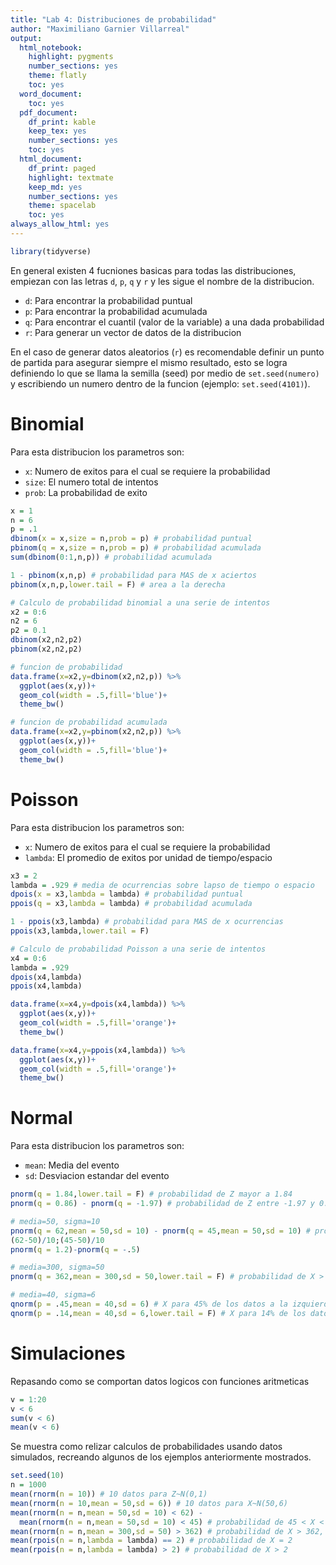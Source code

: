 ```yaml
---
title: "Lab 4: Distribuciones de probabilidad"
author: "Maximiliano Garnier Villarreal"
output:
  html_notebook:
    highlight: pygments
    number_sections: yes
    theme: flatly
    toc: yes
  word_document:
    toc: yes
  pdf_document:
    df_print: kable
    keep_tex: yes
    number_sections: yes
    toc: yes
  html_document:
    df_print: paged
    highlight: textmate
    keep_md: yes
    number_sections: yes
    theme: spacelab
    toc: yes
always_allow_html: yes
---
```


```r
library(tidyverse)
```

En general existen 4 fucniones basicas para todas las distribuciones, empiezan con las letras `d`, `p`, `q` y `r` y les sigue el nombre de la distribucion.

* `d`: Para encontrar la probabilidad puntual 
* `p`: Para encontrar la probabilidad acumulada
* `q`: Para encontrar el cuantil (valor de la variable) a una dada probabilidad
* `r`: Para generar un vector de datos de la distribucion

En el caso de generar datos aleatorios (`r`) es recomendable definir un punto de partida para asegurar siempre el mismo resultado, esto se logra definiendo lo que se llama la semilla (seed) por medio de `set.seed(numero)` y escribiendo un numero dentro de la funcion (ejemplo: `set.seed(4101)`).

# Binomial

Para esta distribucion los parametros son:

* `x`: Numero de exitos para el cual se requiere la probabilidad
* `size`: El numero total de intentos
* `prob`: La probabilidad de exito

```r
x = 1
n = 6
p = .1
dbinom(x = x,size = n,prob = p) # probabilidad puntual
pbinom(q = x,size = n,prob = p) # probabilidad acumulada
sum(dbinom(0:1,n,p)) # probabilidad acumulada

1 - pbinom(x,n,p) # probabilidad para MAS de x aciertos
pbinom(x,n,p,lower.tail = F) # area a la derecha

# Calculo de probabilidad binomial a una serie de intentos 
x2 = 0:6
n2 = 6
p2 = 0.1
dbinom(x2,n2,p2)
pbinom(x2,n2,p2)
```

```r
# funcion de probabilidad
data.frame(x=x2,y=dbinom(x2,n2,p)) %>% 
  ggplot(aes(x,y))+
  geom_col(width = .5,fill='blue')+
  theme_bw()

# funcion de probabilidad acumulada
data.frame(x=x2,y=pbinom(x2,n2,p)) %>% 
  ggplot(aes(x,y))+
  geom_col(width = .5,fill='blue')+
  theme_bw()
```


# Poisson

Para esta distribucion los parametros son:

* `x`: Numero de exitos para el cual se requiere la probabilidad
* `lambda`: El promedio de exitos por unidad de tiempo/espacio

```r
x3 = 2
lambda = .929 # media de ocurrencias sobre lapso de tiempo o espacio
dpois(x = x3,lambda = lambda) # probabilidad puntual
ppois(q = x3,lambda = lambda) # probabilidad acumulada

1 - ppois(x3,lambda) # probabilidad para MAS de x ocurrencias
ppois(x3,lambda,lower.tail = F)

# Calculo de probabilidad Poisson a una serie de intentos 
x4 = 0:6
lambda = .929
dpois(x4,lambda)
ppois(x4,lambda)
```

```r
data.frame(x=x4,y=dpois(x4,lambda)) %>% 
  ggplot(aes(x,y))+
  geom_col(width = .5,fill='orange')+
  theme_bw()

data.frame(x=x4,y=ppois(x4,lambda)) %>% 
  ggplot(aes(x,y))+
  geom_col(width = .5,fill='orange')+
  theme_bw()
```


# Normal

Para esta distribucion los parametros son:

* `mean`: Media del evento
* `sd`: Desviacion estandar del evento

```r
pnorm(q = 1.84,lower.tail = F) # probabilidad de Z mayor a 1.84
pnorm(q = 0.86) - pnorm(q = -1.97) # probabilidad de Z entre -1.97 y 0.86

# media=50, sigma=10
pnorm(q = 62,mean = 50,sd = 10) - pnorm(q = 45,mean = 50,sd = 10) # probabilidad de 45 < X < 62
(62-50)/10;(45-50)/10
pnorm(q = 1.2)-pnorm(q = -.5)

# media=300, sigma=50
pnorm(q = 362,mean = 300,sd = 50,lower.tail = F) # probabilidad de X > 362

# media=40, sigma=6
qnorm(p = .45,mean = 40,sd = 6) # X para 45% de los datos a la izquierda
qnorm(p = .14,mean = 40,sd = 6,lower.tail = F) # X para 14% de los datos a la derecha
```

# Simulaciones

Repasando como se comportan datos logicos con funciones aritmeticas

```r
v = 1:20
v < 6
sum(v < 6)
mean(v < 6)
```

Se muestra como relizar calculos de probabilidades usando datos simulados, recreando algunos de los ejemplos anteriormente mostrados.

```r
set.seed(10)
n = 1000
mean(rnorm(n = 10)) # 10 datos para Z~N(0,1)
mean(rnorm(n = 10,mean = 50,sd = 6)) # 10 datos para X~N(50,6)
mean(rnorm(n = n,mean = 50,sd = 10) < 62) - 
  mean(rnorm(n = n,mean = 50,sd = 10) < 45) # probabilidad de 45 < X < 62
mean(rnorm(n = n,mean = 300,sd = 50) > 362) # probabilidad de X > 362, media=300, sigma=50
mean(rpois(n = n,lambda = lambda) == 2) # probabilidad de X = 2
mean(rpois(n = n,lambda = lambda) > 2) # probabilidad de X > 2
```

